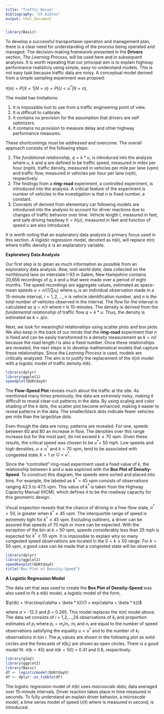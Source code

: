 ```yaml
---
title: "Traffic Noise"
bibliography: "CF.bibtex"
output: html_document
---
```



```r
library(Basic)
```


To develop a successful transportaion operation and management plan, there is a clear need for understanding of the process being operated and  managed.  The decision-making framework presented in the __Drivers__ section, _The Learning Process_, will be used here and in subsequent analyses. It is worth repeating that our principal aim   is to explain highway performance realisticly using simple, easy-to-understand models. This is not easy task because traffic data are noisy. A conceptual model derived from a simple sampling experiment was propoed: 

$\pi(n) = P(X = 1|N = n) = P(U < u^*|N = n)$,

The model has limitations: 

1. It is impossible tool to use from a traffic engineering point of view.
2. It is difficult to calibrate.
3. It contains no provision for the assumption that drivers are self optimizers. 
4. It contains no provision to measure delay and other highway performance measures. 

These shortcomings must be addressed and overcome. The overall approach consists of the following steps: 

1. The _fundational relationship_, $q = k * u$, is introduced into the analysis where $u$, $k$ and $q$ are defined to be traffic speed, measured in miles per hour (mph),  traffic density, measured in vehicles per mile per lane (vpm) and traffic flow, measured in vehicles per hour per lane (vph), respectively.
2. The findings from a  __ring-road__ experiment, a controlled experiment, is introduced into the analysis. A critical feature of the experiment is number of vehicles in the investigation is that $n$ is fixed number, a constant.
3. Concepts of derived from elementary car following models are introduced into the analysis to account for driver reactions due to changes of traffic behavior over time. Vehicle length $l$, measured in feet, and safe driving headway $h = h(u)$, measured in feet and function of speed $u$ are also introduced.

It is worth noting that an exploratory data analysis is primary focus used in this section. A logistic regression model, denoted as $\pi(k)$, will replace $\pi(n)$ where traffic density $k$ is an explanatory variable.

__Exploratory Data Analysis__


Our first step  is to  glean as much information as possible from an exploratory data analysis.  _Raw, real-world data_, data collected on the northbound lane on interstate I-93 in Salem, New Hampshire contains 20,656 recordings of $q$, $k$ and $u$ that were made over a period of eight months. The speed recordings are aggregate values, estimated as space-mean speeds $u = n/(1/\sum u_i)$ where $u_i$ is an individual observation made in a 15-minute interval, $i = 1,2,..., n$ is vehicle identification number, and $n$ is the total number of vehicles observed in the interval. The flow for the interval is calculated as $q = n/\tau$ where $\tau$ is 15-minutes. The density is derived from the _fundamental relationship_ of traffic flow $q = k * u$. Thus, the density is estimated as $k = q/u$. 


Next, we  look for meaningful relationships using scatter plots and box plots. We also keep in the back of our minds that the  __ring-road__ experiment that $n$ is fixed and can be easily transformed to a density measurement as $k = n/l$ because the road length $l$ is also a fixed number. Once these relationships are revealed, the next steps is to develop mathematical models that capture these relationships. Since the _Learning Process_ is used, models are critically analyzed. The aim is to justify the replacement of the $\pi(n)$ model with a logistic model of traffic density $\pi(k)$.

```r
library(dplyr)
library(ggplot2)
speedplot(QUKtdayX)
```



The __Flow-Speed Plot__  reveals much about the traffic at the site. As mentioned many times previously, the data are  _extremely noisy_, making it difficult to reveal clear-cut patterns in the data. By using scaling and color shading of the $k$ dots, the scatter plot become enhanced, making it easier to reveal patterns in the data. The smaller/black dots indicate fewer vehicles per mile than  the  large/blue dots. 

Even though the data are noisy, patterns are revealed. For one,  speeds between 60 and 80  an increase in flow. The densities  over this range increase but for the most part, do not exceed $k \le 70$ vpm. Given these results, the critical speed  was chosen to be $u^* =$ 50 mph.  Low speeds and high densities, $u \le u^*$ and $k > 70$ vpm, tend to be associated with congested state $X = 1$ or $U < u^*$. 

Since the "controlled" ring-road experiment used a fixed value of $k$, the relationship between $k$ and $u$ was explored  with  the __Box Plot of Density-Speed__.   To construct this diagram, the speeds were sorted and placed into bins. For example, the labeled as $k^*$ = 45 vpm consists of observations ranging 42.5 to 47.5 vpm. This value of $k^*$ is taken from the Highway Capacity Manual (HCM), which defines it to be the roadway capacity for this geometric design. 

Visual inspection reveals that the chance of driving in a free-flow state, $u^* > 50$,  is greater when $k^* \le 45$ vpm. The interquartile range of speed is extremely tight for $k^* \le 45$ vpm. Excluding outliners, a driver can be assured that speeds of 70 mph or more can be expected. With the exception of the bin at $k$ = 50 vpm, speeds considerably less than 25 mph is expected for $k^* \ge 55$ vpm.  It is impossible to explain why so many congested speed observations are located in the $0 < k \le   50$ range. For $k > 50$ vpm, a good case can be made that a congested state will be observed. 


```r
library(dplyr)
library(ggplot2)
speedboxplot(QUKtdayX)
title("Box Plot of Density-Speed")
```


 

__A Logistic Regression Model__

The data set that was used to create the __Box Plot of Density-Speed__ was also used to fit a $\pi(k)$ model, a logistic model of the form, 

$\pi(k) = \frac{exp(\alpha + \beta * k)}{1 + exp(\alpha + \beta * k)}$

where $\alpha$ = -12.3 and $\beta$ = 0.265. This model replaces the $\pi(n)$ model above. The data set consists of $i$ = 1,2,...,24 observations of $k_i$ and proportion estimates of $p_i$ where  $p_i =  m_i/n_i$.  $m_i$ and  $n_i$ are equal to the number of speed observations satisfying the equality $u < u^*$ and to the number of $k_i$ observations in bin $i$. The $p_i$ values are shown in the following plot as  solid circles and the forecasts of $\pi[k_i]$ are shown as open circles. There is a good model fit. $\pi(k = 45)$ and $\pi(k = 50)$ = 0.41 and 0.8, respectively. 


```r
library(glm2)
library(ggplot2)
library(Basic)
df <- logisticmodel(QUKtdayX)
df <- dplyr::as_tibble(df)

```


The logistic regression model of $\pi(k)$ uses _macroscale data_, data averaged over 15-minute intervals. Driver reaction  takes place in time measured in seconds. To fully understand an explain driver behavior, a _microscale model_, a  time series model of speed $U(t)$ where is measured in second, is  introduced.